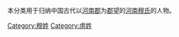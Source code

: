 {{Catnav|頁面分類|历史|歷史學|系譜學|漢族姓氏|穆姓}}
{{Catnav|頁面分類|人文學科|歷史學|系譜學|漢族姓氏|穆姓}}
{{Catnav|頁面分類|人类学|文化人类学|家世與傳承|系譜學|漢族姓氏|穆姓}}

本分类用于归纳中国古代以[[河南郡|河南郡]]为[[郡望|郡望]]的[[河南穆氏|河南穆氏]]的人物。

[[Category:穆姓|Category:穆姓]]
[[Category:虏姓|Category:虏姓]]